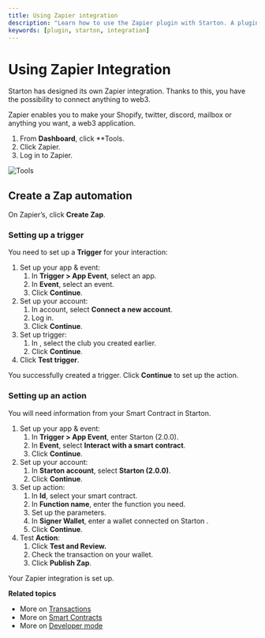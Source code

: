 ```yaml
---
title: Using Zapier integration
description: "Learn how to use the Zapier plugin with Starton. A plugin is a connection between Starton and an external service."
keywords: [plugin, starton, integration]
---
```


# Using Zapier Integration

Starton has designed its own Zapier integration. Thanks to this, you have the possibility to connect anything to web3.

Zapier enables you to make your Shopify, twitter, discord, mailbox or anything you want, a web3 application.

1. From **Dashboard**, click \*\*Tools.
1. Click Zapier.
1. Log in to Zapier.

![Tools](src/tools.png)

## Create a Zap automation

On Zapier’s, click **Create Zap**.

### Setting up a trigger

You need to set up a **Trigger** for your interaction:

1. Set up your app & event:
    1. In **Trigger > App Event**, select an app.
    2. In **Event**, select an event.
    3. Click **Continue**.
2. Set up your account:
    1. In account, select **Connect a new account**.
    2. Log in.
    3. Click **Continue**.
3. Set up trigger:
    1. In , select the club you created earlier.
    2. Click **Continue**.
4. Click **Test trigger**.

You successfully created a trigger. Click **Continue** to set up the action.

### Setting up an action

You will need information from your Smart Contract in Starton.

1. Set up your app & event:
    1. In **Trigger > App Event**, enter Starton (2.0.0).
    2. In **Event**, select **Interact with a smart contract**.
    3. Click **Continue**.
2. Set up your account:
    1. In **Starton account**, select **Starton (2.0.0)**.
    2. Click **Continue**.
3. Set up action:
    1. In **Id**, select your smart contract.
    2. In **Function name**, enter the function you need.
    3. Set up the parameters.
    4. In **Signer Wallet**, enter a wallet connected on Starton .
    5. Click **Continue**.
4. Test **Action**:
    1. Click **Test and Review.**
    1. Check the transaction on your wallet.
    1. Click **Publish Zap**.

Your Zapier integration is set up.

**Related topics**

-   More on [Transactions](/Transactions/creating-a-transaction.mdx)
-   More on [Smart Contracts](/Smart-contract/understanding-smart-contracts.mdx)
-   More on [Developer mode](/Developer/Discovering-coding-interface.mdx)
